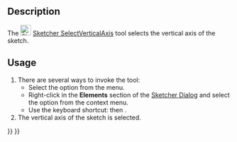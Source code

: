 <languages/>

{{Docnav
|[[Sketcher_SelectHorizontalAxis|Select Horizontal Axis]]
|[[Sketcher_Translate|Move/Array Transform]]
|[[Sketcher_Workbench|Sketcher]]
|IconL=Sketcher_SelectHorizontalAxis.svg‎
|IconR=Sketcher_Translate.svg
|IconC=Workbench_Sketcher.svg
}}

{{GuiCommand
|Name=Sketcher SelectVerticalAxis
|MenuLocation=Sketch → Sketcher Tools → Select Vertical Axis
|Workbenches=[[Sketcher_Workbench|Sketcher]]
|Shortcut={{KEY|Z}} {{KEY|V}}
|Version=0.15
}}

==Description==

The [[Image:Sketcher_SelectVerticalAxis.svg|24px]] [[Sketcher_SelectVerticalAxis|Sketcher SelectVerticalAxis]] tool selects the vertical axis of the sketch.

==Usage==

# There are several ways to invoke the tool:
#* Select the {{MenuCommand|Sketch → Sketcher Tools → [[File:Sketcher_SelectVerticalAxis.svg|16px]] Select Vertical Axis}} option from the menu.
#* Right-click in the '''Elements''' section of the [[Sketcher_Dialog|Sketcher Dialog]] and select the {{MenuCommand|[[Image:Sketcher_SelectVerticalAxis.svg|16px]] Select Vertical Axis}} option from the context menu.
#* Use the keyboard shortcut: {{KEY|Z}} then {{KEY|V}}.
# The vertical axis of the sketch is selected.


{{Docnav
|[[Sketcher_SelectHorizontalAxis|Select Horizontal Axis]]
|[[Sketcher_Translate|Move/Array Transform]]
|[[Sketcher_Workbench|Sketcher]]
|IconL=Sketcher_SelectHorizontalAxis.svg‎
|IconR=Sketcher_Translate.svg
|IconC=Workbench_Sketcher.svg
}}

{{Sketcher_Tools_navi{{#translation:}}}}
{{Userdocnavi{{#translation:}}}}